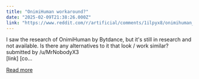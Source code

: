 ```yaml
---
title: "OnimiHuman workaround?"
date: "2025-02-09T21:38:26.000Z"
link: "https://www.reddit.com/r/artificial/comments/1ilpyx8/onimihuman_workaround/"
---
```


I saw the research of OnimiHuman by Bytdance, but it's still in research and not available. Is there any alternatives to it that look / work similar? 
    submitted by    /u/MrNobodyX3  
 [link]   [co...

[Read more](https://www.reddit.com/r/artificial/comments/1ilpyx8/onimihuman_workaround/)
